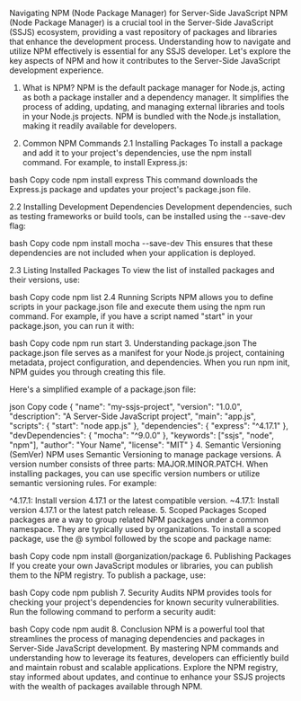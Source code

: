 Navigating NPM (Node Package Manager) for Server-Side JavaScript
NPM (Node Package Manager) is a crucial tool in the Server-Side JavaScript (SSJS) ecosystem, providing a vast repository of packages and libraries that enhance the development process. Understanding how to navigate and utilize NPM effectively is essential for any SSJS developer. Let's explore the key aspects of NPM and how it contributes to the Server-Side JavaScript development experience.

1. What is NPM?
NPM is the default package manager for Node.js, acting as both a package installer and a dependency manager. It simplifies the process of adding, updating, and managing external libraries and tools in your Node.js projects. NPM is bundled with the Node.js installation, making it readily available for developers.

2. Common NPM Commands
2.1 Installing Packages
To install a package and add it to your project's dependencies, use the npm install command. For example, to install Express.js:

bash
Copy code
npm install express
This command downloads the Express.js package and updates your project's package.json file.

2.2 Installing Development Dependencies
Development dependencies, such as testing frameworks or build tools, can be installed using the --save-dev flag:

bash
Copy code
npm install mocha --save-dev
This ensures that these dependencies are not included when your application is deployed.

2.3 Listing Installed Packages
To view the list of installed packages and their versions, use:

bash
Copy code
npm list
2.4 Running Scripts
NPM allows you to define scripts in your package.json file and execute them using the npm run command. For example, if you have a script named "start" in your package.json, you can run it with:

bash
Copy code
npm run start
3. Understanding package.json
The package.json file serves as a manifest for your Node.js project, containing metadata, project configuration, and dependencies. When you run npm init, NPM guides you through creating this file.

Here's a simplified example of a package.json file:

json
Copy code
{
  "name": "my-ssjs-project",
  "version": "1.0.0",
  "description": "A Server-Side JavaScript project",
  "main": "app.js",
  "scripts": {
    "start": "node app.js"
  },
  "dependencies": {
    "express": "^4.17.1"
  },
  "devDependencies": {
    "mocha": "^9.0.0"
  },
  "keywords": ["ssjs", "node", "npm"],
  "author": "Your Name",
  "license": "MIT"
}
4. Semantic Versioning (SemVer)
NPM uses Semantic Versioning to manage package versions. A version number consists of three parts: MAJOR.MINOR.PATCH. When installing packages, you can use specific version numbers or utilize semantic versioning rules. For example:

^4.17.1: Install version 4.17.1 or the latest compatible version.
~4.17.1: Install version 4.17.1 or the latest patch release.
5. Scoped Packages
Scoped packages are a way to group related NPM packages under a common namespace. They are typically used by organizations. To install a scoped package, use the @ symbol followed by the scope and package name:

bash
Copy code
npm install @organization/package
6. Publishing Packages
If you create your own JavaScript modules or libraries, you can publish them to the NPM registry. To publish a package, use:

bash
Copy code
npm publish
7. Security Audits
NPM provides tools for checking your project's dependencies for known security vulnerabilities. Run the following command to perform a security audit:

bash
Copy code
npm audit
8. Conclusion
NPM is a powerful tool that streamlines the process of managing dependencies and packages in Server-Side JavaScript development. By mastering NPM commands and understanding how to leverage its features, developers can efficiently build and maintain robust and scalable applications. Explore the NPM registry, stay informed about updates, and continue to enhance your SSJS projects with the wealth of packages available through NPM.